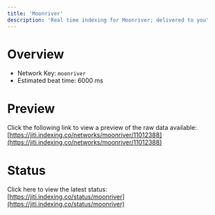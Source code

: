 ```yaml
---
title: 'Moonriver'
description: 'Real time indexing for Moonriver; delivered to you'
---
```


# Overview
- Network Key: `moonriver`
- Estimated beat time: 6000 ms

# Preview
Click the following link to view a preview of the raw data available: [https://jiti.indexing.co/networks/moonriver/11012388](https://jiti.indexing.co/networks/moonriver/11012388)

# Status
Click here to view the latest status: [https://jiti.indexing.co/status/moonriver](https://jiti.indexing.co/status/moonriver)
